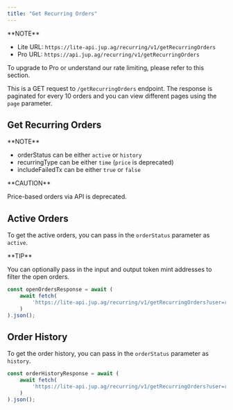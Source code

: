 ```yaml
---
title: "Get Recurring Orders"
---
```


<Info>
  **NOTE**

  * Lite URL: `https://lite-api.jup.ag/recurring/v1/getRecurringOrders`
  * Pro URL: `https://api.jup.ag/recurring/v1/getRecurringOrders`

  To upgrade to Pro or understand our rate limiting, please refer to this section.

  <CardGroup>
    <Card title="API Key Setup" href="/docs/api-setup" icon="key" horizontal/>
    <Card title="API Rate Limit" href="/docs/api-rate-limit" icon="gauge" horizontal/>
  </CardGroup>
</Info>

This is a GET request to `/getRecurringOrders` endpoint. The response is paginated for every 10 orders and you can view different pages using the `page` parameter.

## Get Recurring Orders

<Info>
  **NOTE**

  * orderStatus can be either `active` or `history`
  * recurringType can be either `time` (`price` is deprecated)
  * includeFailedTx can be either `true` or `false`
</Info>

<Warning>
  **CAUTION**

  Price-based orders via API is deprecated.
</Warning>

## Active Orders

To get the active orders, you can pass in the `orderStatus` parameter as `active`.

<Tip>
  **TIP**

  You can optionally pass in the input and output token mint addresses to filter the open orders.
</Tip>

```js
const openOrdersResponse = await (
    await fetch(
        'https://lite-api.jup.ag/recurring/v1/getRecurringOrders?user=replaceWithPublicKey&orderStatus=active&recurringType=time'
    )
).json();
```

## Order History

To get the order history, you can pass in the `orderStatus` parameter as `history`.

```js
const orderHistoryResponse = await (
    await fetch(
        'https://lite-api.jup.ag/recurring/v1/getRecurringOrders?user=replaceWithPublicKey&orderStatus=history&recurringType=price'
    )
).json();
```
